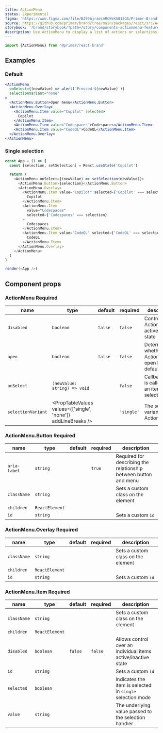 ```yaml
---
title: ActionMenu
status: Experimental
figma: 'https://www.figma.com/file/BJ95AjraesmRCWsKA013GS/Primer-Brand?node-id=4912%3A32799'
source: https://github.com/primer/brand/tree/main/packages/react/src/ActionMenu/ActionMenu.tsx
storybook: '/brand/storybook/?path=/story/components-actionmenu-features--default'
description: Use ActionMenu to display a list of actions or selections that expand through a trigger button.
---
```



```js
import {ActionMenu} from '@primer/react-brand'
```

## Examples

### Default

```jsx live
<ActionMenu
  onSelect={(newValue) => alert(`Pressed ${newValue}`)}
  selectionVariant="none"
>
  <ActionMenu.Button>Open menu</ActionMenu.Button>
  <ActionMenu.Overlay>
    <ActionMenu.Item value="Copilot" selected>
      Copilot
    </ActionMenu.Item>
    <ActionMenu.Item value="Codespaces">Codespaces</ActionMenu.Item>
    <ActionMenu.Item value="CodeQL">CodeQL</ActionMenu.Item>
  </ActionMenu.Overlay>
</ActionMenu>
```

### Single selection

```javascript live noinline
const App = () => {
  const [selection, setSelection] = React.useState('Copilot')

  return (
    <ActionMenu onSelect={(newValue) => setSelection(newValue)}>
      <ActionMenu.Button>{selection}</ActionMenu.Button>
      <ActionMenu.Overlay>
        <ActionMenu.Item value="Copilot" selected={'Copilot' === selection}>
          Copilot
        </ActionMenu.Item>
        <ActionMenu.Item
          value="Codespaces"
          selected={'Codespaces' === selection}
        >
          Codespaces
        </ActionMenu.Item>
        <ActionMenu.Item value="CodeQL" selected={'CodeQL' === selection}>
          CodeQL
        </ActionMenu.Item>
      </ActionMenu.Overlay>
    </ActionMenu>
  )
}

render(<App />)
```

## Component props

### ActionMenu <Label>Required</Label>

| name               | type                                                          | default | required   | description                                          |
| ------------------ | ------------------------------------------------------------- | ------- | ---------- | ---------------------------------------------------- |
| `disabled`         | `boolean`                                                     | `false` | `false`    | Controls the ActionMenu active/inactive state        |
| `open`             | `boolean`                                                     | `false` | `false`    | Determines whether the ActionMenu is open by default |
| `onSelect`         | `(newValue: string) => void`                                  |         | `false`    | Callback that is called when an item is selected     |
| `selectionVariant` | <PropTableValues values={['single', 'none']} addLineBreaks /> |         | `'single'` | The selection variant of the ActionMenu              |

### ActionMenu.Button <Label>Required</Label>

| name         | type           | default | required | description                                                      |
| ------------ | -------------- | ------- | -------- | ---------------------------------------------------------------- |
| `aria-label` | `string`       |         | `true`   | Required for describing the relationship between button and menu |
| `className`  | `string`       |         |          | Sets a custom class on the element                               |
| `children`   | `ReactElement` |         |          |
| `id`         | `string`       |         |          | Sets a custom `id`                                               |

### ActionMenu.Overlay <Label>Required</Label>

| name        | type           | default | required | description                        |
| ----------- | -------------- | ------- | -------- | ---------------------------------- |
| `className` | `string`       |         |          | Sets a custom class on the element |
| `children`  | `ReactElement` |         |          |
| `id`        | `string`       |         |          | Sets a custom `id`                 |

### ActionMenu.Item <Label>Required</Label>

| name        | type           | default | required | description                                                   |
| ----------- | -------------- | ------- | -------- | ------------------------------------------------------------- |
| `className` | `string`       |         |          | Sets a custom class on the element                            |
| `children`  | `ReactElement` |         |          |
| `disabled`  | `boolean`      | `false` | `false`  | Allows control over an individual items active/inactive state |
| `id`        | `string`       |         |          | Sets a custom `id`                                            |
| `selected`  | `boolean`      |         |          | Indicates the item is selected in `single` selection mode     |
| `value`     | `string`       |         |          | The underlying value passed to the selection handler          |
